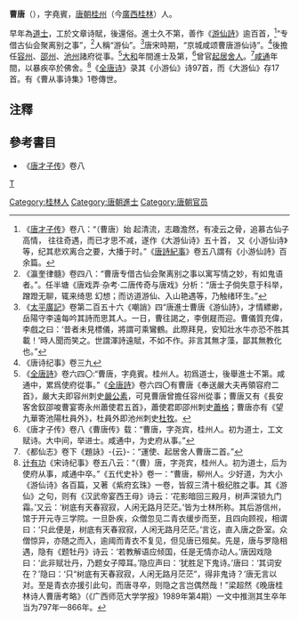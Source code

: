 '''曹唐'''（{{bd|?||?|}}），字堯賓，[[唐朝|唐朝]][[桂州|桂州]]（今[[廣西|廣西]][[桂林|桂林]]）人。

早年為[[道士|道士]]，工於文章诗賦，後還俗。進士久不第，善作《[[游仙詩|游仙詩]]》逾百首，<ref>《[[唐才子传|唐才子传]]》卷八：“（曹唐）始
起清流，志趣澹然，有凌云之骨，追慕古仙子高情，
往往奇遇，而已才思不减，遂作《大游仙诗》五十首，
又《小游仙诗》等，纪其悲欢离合之要，大播于时。”《[[唐詩紀事|唐詩紀事]]》卷五八謂有《小游仙詩》百余篇。</ref>“专借古仙会聚离别之事”，<ref>《瀛奎律髓》卷四八：“曹唐专借古仙会聚离别之事以寓写情之妙，有如鬼语者。”。任半塘《唐戏弄·杂考·二唐传奇与唐戏》分析：“唐士子倘失意于科举，蹭蹬无聊，辄来绮思
幻想；而访道游仙、入山艳遇等，乃触绪环生。”</ref>人稱“游仙”。<ref>《[[太平廣記|太平廣記]]》卷第二百五十六《嘲誚》四“唐進士曹唐《游仙詩》，才情縹緲，岳陽守李遠每吟其詩而思其人。一日，曹往謁之，李倒屣而迎。曹儀質充偉，李戲之曰：‘昔者未見標儀，將謂可乘鸞鶴。此際拜見，安知壯水牛亦恐不胜其載！’時人聞而笑之。世謂渾詩遠賦，不如不作。非言其無才藻，鄙其無教化也。”</ref>唐宋時期，“京城咸颂曹唐游仙诗”。<ref>《唐诗纪事》卷三九</ref>後擔任[[容州|容州]]、[[邵州|邵州]]、[[池州|池州]]諸府從事。<ref>《[[全唐詩|全唐詩]]》卷六四〇:“曹唐，字堯賓。桂州人。初爲道士，後舉進士不第。咸通中，累爲使府從事。”《[[全唐詩|全唐詩]]》卷六四〇有曹唐《奉送嚴大夫再領容府二首》，嚴大夫即容州刺史[[嚴公素|嚴公素]]，可見曹唐曾擔任容州從事；曹唐又有《長安客舍釵邵唆曹宴寄永州蕭使君五首》，蕭使君即邵州刺史[[蕭格|蕭格]]；曹唐亦有《望九華寄池陽杜員外》，杜員外即池州刺史[[杜牧|杜牧]]。</ref>[[大和_(唐朝)|大和]]年間進士及第，<ref>《唐才子传》卷八《曹唐传》载：“曹唐，字尧宾，桂州人。初为道士，工文赋诗。大中间，举进士。咸通中，为史府从事。”</ref>曾官[[起居舍人|起居舍人]]。<ref>《都仙志》卷下《題詠》-{云}-：“運使、起居舍人曹唐二首。”</ref>[[咸通|咸通]]年間，以暴疾卒於佛舍。<ref>[[计有功|计有功]]《宋诗纪事》卷五八云：“（曹）唐，字尧宾，桂州人。初为道士，后为使府从事，咸通中卒。”《五代史补》卷一：“曹唐，柳州人。少好道，为大小《游仙诗》各百篇，又著《紫府玄珠》一卷，皆叙三清十极纪胜之事。其《游仙》之句，则有《汉武帝宴西王母》诗云：‘花影暗回三殿月，树声深锁九门霜。’又云：‘树底有天春寂寂，人闲无路月茫茫。’皆为士林所称。其后游信州，馆于开元寺三学院。一旦卧疾，众僧忽见二青衣缓步而至，且四向顾视，相谓曰：‘只此便是，树底有天春寂寂，人闲无路月茫茫。’言讫，直入唐之卧室。众僧惊异，亦随之而入，逾阈而青衣不复见，但见唐已殂矣。先是，唐与罗隐相遇，隐有《题牡丹》诗云：‘若教解语应倾国，任是无情亦动人。’唐因戏隐曰：‘此非赋壮丹，乃题女子障耳。’隐应声曰：‘犹胜足下鬼诗。’唐曰：‘其词安在？’隐曰：‘只“树底有天春寂寂，人闲无路月茫茫”，得非鬼诗？’唐无言以对。至是青衣亦援引此句，而唐寻卒，则隐之言岂偶然哉！”梁超然《晚唐桂林诗人曹唐考略》（《广西师范大学学报》1989年第4期）一文中推测其生卒年当为797年—866年。</ref>《[[全唐诗|全唐诗]]》录其《小游仙》诗97首，而《大游仙》存17首。有《曹从事诗集》1卷傳世。

==注釋==
{{reflist|2}}
==參考書目==
* 《[[唐才子传|唐才子传]]》卷八
[[category:唐朝詩人|T]]
[[Category:桂林人|Category:桂林人]]
[[Category:唐朝進士|Category:唐朝進士]]
[[Category:唐朝官员|Category:唐朝官员]]